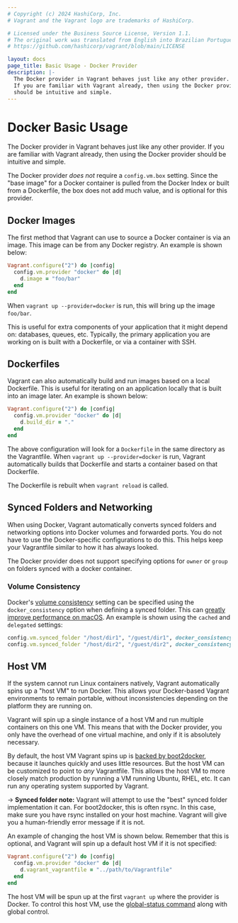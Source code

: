 ```yaml
---
# Copyright (c) 2024 HashiCorp, Inc.
# Vagrant and the Vagrant logo are trademarks of HashiCorp.

# Licensed under the Business Source License, Version 1.1.
# The original work was translated from English into Brazilian Portuguese.
# https://github.com/hashicorp/vagrant/blob/main/LICENSE

layout: docs
page_title: Basic Usage - Docker Provider
description: |-
  The Docker provider in Vagrant behaves just like any other provider.
  If you are familiar with Vagrant already, then using the Docker provider
  should be intuitive and simple.
---
```


# Docker Basic Usage

The Docker provider in Vagrant behaves just like any other provider.
If you are familiar with Vagrant already, then using the Docker provider
should be intuitive and simple.

The Docker provider _does not_ require a `config.vm.box` setting. Since
the "base image" for a Docker container is pulled from the
Docker Index or
built from a Dockerfile, the box does not
add much value, and is optional for this provider.

## Docker Images

The first method that Vagrant can use to source a Docker container
is via an image. This image can be from any Docker registry. An
example is shown below:

```ruby
Vagrant.configure("2") do |config|
  config.vm.provider "docker" do |d|
    d.image = "foo/bar"
  end
end
```

When `vagrant up --provider=docker` is run, this will bring up the
image `foo/bar`.

This is useful for extra components of your application that it might
depend on: databases, queues, etc. Typically, the primary application
you are working on is built with a Dockerfile, or via a container with
SSH.

## Dockerfiles

Vagrant can also automatically build and run images based on a local
Dockerfile. This is useful for iterating on an application locally
that is built into an image later. An example is shown below:

```ruby
Vagrant.configure("2") do |config|
  config.vm.provider "docker" do |d|
    d.build_dir = "."
  end
end
```

The above configuration will look for a `Dockerfile` in the same
directory as the Vagrantfile. When `vagrant up --provider=docker` is run, Vagrant
automatically builds that Dockerfile and starts a container
based on that Dockerfile.

The Dockerfile is rebuilt when `vagrant reload` is called.

## Synced Folders and Networking

When using Docker, Vagrant automatically converts synced folders
and networking options into Docker volumes and forwarded ports.
You do not have to use the Docker-specific configurations to do this.
This helps keep your Vagrantfile similar to how it has always looked.

The Docker provider does not support specifying options for `owner` or `group`
on folders synced with a docker container.

### Volume Consistency

Docker's [volume consistency](https://docs.docker.com/v17.09/engine/admin/volumes/bind-mounts/) setting can be specified using the `docker_consistency` option when defining a synced folder. This can
[greatly improve performance on macOS](https://docs.docker.com/docker-for-mac/osxfs-caching). An example is shown using the `cached` and `delegated` settings:

```ruby
config.vm.synced_folder "/host/dir1", "/guest/dir1", docker_consistency: "cached"
config.vm.synced_folder "/host/dir2", "/guest/dir2", docker_consistency: "delegated"
```

## Host VM

If the system cannot run Linux containers natively, Vagrant automatically spins
up a "host VM" to run Docker. This allows your Docker-based Vagrant environments
to remain portable, without inconsistencies depending on the platform they are
running on.

Vagrant will spin up a single instance of a host VM and run multiple
containers on this one VM. This means that with the Docker provider,
you only have the overhead of one virtual machine, and only if it is
absolutely necessary.

By default, the host VM Vagrant spins up is
[backed by boot2docker](https://github.com/hashicorp/vagrant/blob/main/plugins/providers/docker/hostmachine/Vagrantfile),
because it launches quickly and uses little resources. But the host VM
can be customized to point to _any_ Vagrantfile. This allows the host VM
to more closely match production by running a VM running Ubuntu, RHEL,
etc. It can run any operating system supported by Vagrant.

-> **Synced folder note:** Vagrant will attempt to use the
"best" synced folder implementation it can. For boot2docker, this is
often rsync. In this case, make sure you have rsync installed on your
host machine. Vagrant will give you a human-friendly error message if
it is not.

An example of changing the host VM is shown below. Remember that this
is optional, and Vagrant will spin up a default host VM if it is not
specified:

```ruby
Vagrant.configure("2") do |config|
  config.vm.provider "docker" do |d|
    d.vagrant_vagrantfile = "../path/to/Vagrantfile"
  end
end
```

The host VM will be spun up at the first `vagrant up` where the provider
is Docker. To control this host VM, use the
[global-status command](/vagrant/docs/cli/global-status)
along with global control.
